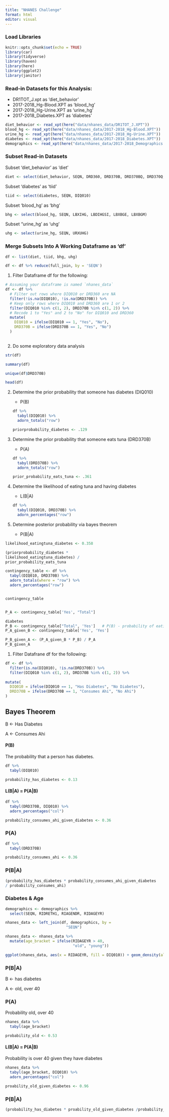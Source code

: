 ---
title: "NHANES Challenge"
format: html
editor: visual
---

### Load Libraries

```{r setup, include=FALSE}
knitr::opts_chunk$set(echo = TRUE)
library(car)
library(tidyverse)
library(haven)
library(here)
library(ggplot2)
library(janitor)
```

### Read-in Datasets for this Analysis:

-   DR1TOT_J.xpt as 'diet_behavior'
-   2017-2018_Hg-Blood.XPT as 'blood_hg'
-   2017-2018_Hg-Urine.XPT as 'urine_hg'
-   2017-2018_Diabetes.XPT as 'diabetes'

```{r}
diet_behavior <- read_xpt(here("data/nhanes_data/DR1TOT_J.XPT"))
blood_hg <- read_xpt(here("data/nhanes_data/2017-2018_Hg-Blood.XPT"))
urine_hg <- read_xpt(here("data/nhanes_data/2017-2018_Hg-Urine.XPT"))
diabetes <- read_xpt(here("data/nhanes_data/2017-2018_Diabetes.XPT"))
demographics <- read_xpt(here("data/nhanes_data/2017-2018_Demographics.XPT"))
```

### Subset Read-in Datasets

Subset 'diet_behavior' as 'diet'

```{r}
diet <- select(diet_behavior, SEQN, DRD360, DRD370B, DRD370BQ, DRD370Q, DRD370QQ)
```

Subset 'diabetes' as 'tiid'

```{r}
tiid <- select(diabetes, SEQN, DIQ010)
```

Subset 'blood_hg' as 'bhg'

```{r}
bhg <- select(blood_hg, SEQN, LBXIHG, LBDIHGSI, LBXBGE, LBXBGM)
```

Subset "urine_hg' as 'uhg'

```{r}
uhg <- select(urine_hg, SEQN, URXUHG)
```

### Merge Subsets Into A Working Dataframe as 'df'

```{r}
df <- list(diet, tiid, bhg, uhg)

df <- df %>% reduce(full_join, by = 'SEQN')
```

1.  Filter Dataframe df for the following:

```{r}
# Assuming your dataframe is named `nhanes_data`
df <- df %>%
  # Filter out rows where DIQ010 or DRD360 are NA
  filter(!is.na(DIQ010), !is.na(DRD370B)) %>%
  # Keep only rows where DIQ010 and DRD360 are 1 or 2
  filter(DIQ010 %in% c(1, 2), DRD370B %in% c(1, 2)) %>%
  # Recode 1 to "Yes" and 2 to "No" for DIQ010 and DRD360
  mutate(
    DIQ010 = ifelse(DIQ010 == 1, "Yes", "No"),
    DRD370B = ifelse(DRD370B == 1, "Yes", "No")
  )
  
```

2.  Do some exploratory data analysis

```{r}
str(df)
```

```{r}
summary(df)
```

```{r}
unique(df$DRD370B)
```

```{r}
head(df)
```

2.  Determine the prior probability that someone has diabetes (DIQ010)

    -   P(B)

    ```{r}
    df %>% 
      tabyl(DIQ010) %>% 
      adorn_totals("row")

    priorprobability_diabetes <- .129
    ```

3.  Determine the prior probability that someone eats tuna (DRD370B)

    -   P(A)

    ```{r}
    df %>% 
      tabyl(DRD370B) %>% 
      adorn_totals("row")

    prior_probability_eats_tuna <- .361
    ```

4.  Determine the likelihood of eating tuna and having diabetes

    -   L(B\|A)

    ```{r}
    df %>% 
      tabyl(DIQ010, DRD370B) %>% 
      adorn_percentages("row") 
    ```

5.  Determine posterior probability via bayes theorem

    -   P(B\|A)

```{r}
likelihood_eatingtuna_diabetes <- 0.358
```

```{r}
(priorprobability_diabetes *
likelihood_eatingtuna_diabetes) /
prior_probability_eats_tuna
```

```{r}

contingency_table <- df %>%
  tabyl(DIQ010, DRD370B) %>% 
  adorn_totals(where = "row") %>%
  adorn_percentages("row")


contingency_table


P_A <- contingency_table['Yes', "Total"]

diabetes
P_B <- contingency_table["Total", 'Yes']   # P(B) - probability of eating tuna
P_A_given_B <- contingency_table['Yes', 'Yes']

P_B_given_A <- (P_A_given_B * P_B) / P_A
P_B_given_A


```

1.  Filter Datafrane df for the following:

```{r}
df <- df %>%
  filter(is.na(DIQ010), !is.na(DRD370B)) %>%
  filter(DIQ010 %in% c(1, 2), DRD370B %in% c(1, 2)) %>%
  
mutate(
  DIQ010 = ifelse(DIQ010 == 1, "Has Diabetes", "No Diabetes"),
  DRD370B = ifelse(DRD370B == 1, "Consumes Ahi", "No Ahi")
)
```

## Bayes Theorem

B \<- Has Diabetes

A \<- Consumes Ahi

#### P(B)

The probability that a person has diabetes.

```{r}
df %>%
  tabyl(DIQ010)
```

```{r}
probability_has_diabetes <- 0.13
```

#### L(B\|A) = P(A\|B)

```{r}
df %>%
  tabyl(DRD370B, DIQ010) %>%
  adorn_percentages("col")
```

```{r}
probability_consumes_ahi_given_diabetes <- 0.36
```

### P(A)

```{r}
df %>%
  tabyl(DRD370B)
```

```{r}
probability_consumes_ahi <- 0.36
```

### P(B\|A)

```{r}
(probability_has_diabetes * probability_consumes_ahi_given_diabetes
/ probability_consumes_ahi)
```

### Diabetes & Age

```{r}
demographics <- demographics %>%
  select(SEQN, RIDRETH1, RIAGENDR, RIDAGEYR)
```

```{r}
nhanes_data <- left_join(df, demographics, by =
                           "SEQN")
```

```{r}
nhanes_data <- nhanes_data %>%
  mutate(age_bracket = ifelse(RIDAGEYR > 40,
                              "old", "young"))
```

```{r}
ggplot(nhanes_data, aes(x = RIDAGEYR, fill = DIQ010)) + geom_density(alpha = 0.5)
```

### P(B\|A)

B \<- has diabetes

A \<- old, over 40

### P(A)

Probability old, over 40

```{r}
nhanes_data %>% 
  tabyl(age_bracket)
```

```{r}
probability_old <- 0.53
```

#### L(B\|A) = P(A\|B)

Probability is over 40 given they have diabetes

```{r}
nhanes_data %>%
  tabyl(age_bracket, DIQ010) %>%
  adorn_percentages("col")
```

```{r}
proability_old_given_diabetes <- 0.96
```

### P(B\|A)

```{r}
(probability_has_diabetes * proability_old_given_diabetes /probability_old)
```
